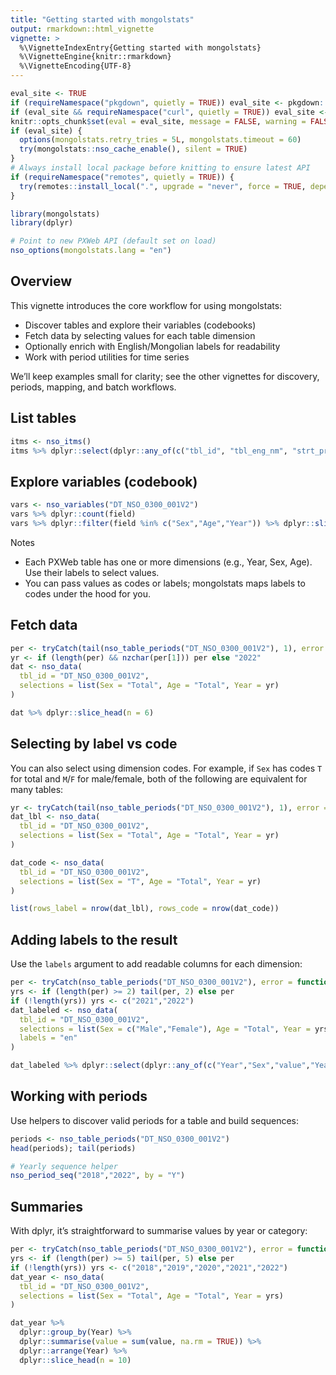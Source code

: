 ```yaml
---
title: "Getting started with mongolstats"
output: rmarkdown::html_vignette
vignette: >
  %\VignetteIndexEntry{Getting started with mongolstats}
  %\VignetteEngine{knitr::rmarkdown}
  %\VignetteEncoding{UTF-8}
---
```


```r
eval_site <- TRUE
if (requireNamespace("pkgdown", quietly = TRUE)) eval_site <- pkgdown::in_pkgdown()
if (eval_site && requireNamespace("curl", quietly = TRUE)) eval_site <- curl::has_internet()
knitr::opts_chunk$set(eval = eval_site, message = FALSE, warning = FALSE, error = TRUE)
if (eval_site) {
  options(mongolstats.retry_tries = 5L, mongolstats.timeout = 60)
  try(mongolstats::nso_cache_enable(), silent = TRUE)
}
# Always install local package before knitting to ensure latest API
if (requireNamespace("remotes", quietly = TRUE)) {
  try(remotes::install_local(".", upgrade = "never", force = TRUE, dependencies = FALSE), silent = TRUE)
}
```

```r
library(mongolstats)
library(dplyr)

# Point to new PXWeb API (default set on load)
nso_options(mongolstats.lang = "en")
```

## Overview

This vignette introduces the core workflow for using mongolstats:

- Discover tables and explore their variables (codebooks)
- Fetch data by selecting values for each table dimension
- Optionally enrich with English/Mongolian labels for readability
- Work with period utilities for time series

We’ll keep examples small for clarity; see the other vignettes for discovery, periods, mapping, and batch workflows.

## List tables

```r
itms <- nso_itms()
itms %>% dplyr::select(dplyr::any_of(c("tbl_id", "tbl_eng_nm", "strt_prd", "end_prd"))) %>% dplyr::slice_head(n = 5)
```

## Explore variables (codebook)

```r
vars <- nso_variables("DT_NSO_0300_001V2")
vars %>% dplyr::count(field)
vars %>% dplyr::filter(field %in% c("Sex","Age","Year")) %>% dplyr::slice_head(n = 10)
```

Notes

- Each PXWeb table has one or more dimensions (e.g., Year, Sex, Age). Use their labels to select values.
- You can pass values as codes or labels; mongolstats maps labels to codes under the hood for you.

## Fetch data

```r
per <- tryCatch(tail(nso_table_periods("DT_NSO_0300_001V2"), 1), error = function(e) "")
yr <- if (length(per) && nzchar(per[1])) per else "2022"
dat <- nso_data(
  tbl_id = "DT_NSO_0300_001V2",
  selections = list(Sex = "Total", Age = "Total", Year = yr)
)

dat %>% dplyr::slice_head(n = 6)
```

## Selecting by label vs code

You can also select using dimension codes. For example, if `Sex` has codes `T` for total and `M`/`F` for male/female,
both of the following are equivalent for many tables:

```r
yr <- tryCatch(tail(nso_table_periods("DT_NSO_0300_001V2"), 1), error = function(e) "2022")
dat_lbl <- nso_data(
  tbl_id = "DT_NSO_0300_001V2",
  selections = list(Sex = "Total", Age = "Total", Year = yr)
)

dat_code <- nso_data(
  tbl_id = "DT_NSO_0300_001V2",
  selections = list(Sex = "T", Age = "Total", Year = yr)
)

list(rows_label = nrow(dat_lbl), rows_code = nrow(dat_code))
```

## Adding labels to the result

Use the `labels` argument to add readable columns for each dimension:

```r
per <- tryCatch(nso_table_periods("DT_NSO_0300_001V2"), error = function(e) character())
yrs <- if (length(per) >= 2) tail(per, 2) else per
if (!length(yrs)) yrs <- c("2021","2022")
dat_labeled <- nso_data(
  tbl_id = "DT_NSO_0300_001V2",
  selections = list(Sex = c("Male","Female"), Age = "Total", Year = yrs),
  labels = "en"
)

dat_labeled %>% dplyr::select(dplyr::any_of(c("Year","Sex","value","Year_en","Sex_en"))) %>% dplyr::slice_head(n = 8)
```

## Working with periods

Use helpers to discover valid periods for a table and build sequences:

```r
periods <- nso_table_periods("DT_NSO_0300_001V2")
head(periods); tail(periods)

# Yearly sequence helper
nso_period_seq("2018","2022", by = "Y")
```

## Summaries

With dplyr, it’s straightforward to summarise values by year or category:

```r
per <- tryCatch(nso_table_periods("DT_NSO_0300_001V2"), error = function(e) character())
yrs <- if (length(per) >= 5) tail(per, 5) else per
if (!length(yrs)) yrs <- c("2018","2019","2020","2021","2022")
dat_year <- nso_data(
  tbl_id = "DT_NSO_0300_001V2",
  selections = list(Sex = "Total", Age = "Total", Year = yrs)
)

dat_year %>%
  dplyr::group_by(Year) %>%
  dplyr::summarise(value = sum(value, na.rm = TRUE)) %>%
  dplyr::arrange(Year) %>%
  dplyr::slice_head(n = 10)
```

